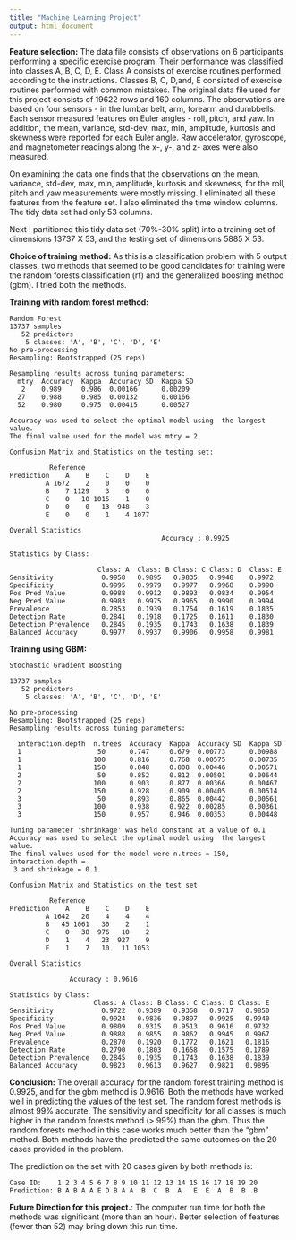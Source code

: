 ```yaml
---
title: "Machine Learning Project"
output: html_document
---
```


**Feature selection:**
The data file consists of observations on 6 participants performing a specific exercise program. Their performance was classified into classes A, B, C, D, E. Class A consists of exercise routines performed according to the instructions. Classes B, C, D,and, E  consisted of exercise routines performed with common mistakes. The original data file used for this project consists of 19622 rows and 160 columns. The observations are based on four sensors - in the lumbar belt, arm, forearm and dumbbells. Each sensor measured features on Euler angles - roll, pitch, and yaw. In addition, the mean, variance, std-dev, max, min, amplitude, kurtosis and skewness were reported for each Euler angle. Raw accelerator, gyroscope, and magnetometer readings along the x-, y-, and z- axes were also measured. 

On examining the data one finds that the observations on the mean, variance, std-dev, max, min, amplitude, kurtosis and skewness, for the roll, pitch and yaw measurements were mostly missing. I eliminated all these features from the feature set. I also eliminated the time window columns. The tidy data set had only 53 columns. 

Next I partitioned this tidy data set (70%-30% split) into a training set of dimensions 13737 X 53, and the testing set of dimensions 5885 X 53. 

**Choice of training method:** As this is a classification problem with 5 output classes, two methods that seemed to be good candidates for training were the random forests classification (rf) and the generalized boosting method (gbm). I tried both the methods.

**Training with random forest method:**
```
Random Forest 
13737 samples
   52 predictors
    5 classes: 'A', 'B', 'C', 'D', 'E' 
No pre-processing
Resampling: Bootstrapped (25 reps) 

Resampling results across tuning parameters:
  mtry  Accuracy  Kappa  Accuracy SD  Kappa SD
   2    0.989     0.986  0.00166      0.00209 
  27    0.988     0.985  0.00132      0.00166 
  52    0.980     0.975  0.00415      0.00527 

Accuracy was used to select the optimal model using  the largest value.
The final value used for the model was mtry = 2. 
```
```
Confusion Matrix and Statistics on the testing set:

          Reference
Prediction    A    B    C    D    E
         A 1672    2    0    0    0
         B    7 1129    3    0    0
         C    0   10 1015    1    0
         D    0    0   13  948    3
         E    0    0    1    4 1077

Overall Statistics
                                      Accuracy : 0.9925        
                
Statistics by Class:

                      Class: A  Class: B Class: C Class: D  Class: E
Sensitivity            0.9958   0.9895   0.9835   0.9948    0.9972
Specificity            0.9995   0.9979   0.9977   0.9968    0.9990
Pos Pred Value         0.9988   0.9912   0.9893   0.9834    0.9954
Neg Pred Value         0.9983   0.9975   0.9965   0.9990    0.9994
Prevalence             0.2853   0.1939   0.1754   0.1619    0.1835
Detection Rate         0.2841   0.1918   0.1725   0.1611    0.1830
Detection Prevalence   0.2845   0.1935   0.1743   0.1638    0.1839
Balanced Accuracy      0.9977   0.9937   0.9906   0.9958    0.9981

```

**Training using GBM:**
```
Stochastic Gradient Boosting 

13737 samples
   52 predictors
    5 classes: 'A', 'B', 'C', 'D', 'E' 

No pre-processing
Resampling: Bootstrapped (25 reps) 
Resampling results across tuning parameters:

  interaction.depth  n.trees  Accuracy  Kappa  Accuracy SD  Kappa SD
  1                   50      0.747     0.679  0.00773      0.00988 
  1                  100      0.816     0.768  0.00575      0.00735 
  1                  150      0.848     0.808  0.00446      0.00571 
  2                   50      0.852     0.812  0.00501      0.00644 
  2                  100      0.903     0.877  0.00366      0.00467 
  2                  150      0.928     0.909  0.00405      0.00514 
  3                   50      0.893     0.865  0.00442      0.00561 
  3                  100      0.938     0.922  0.00285      0.00361 
  3                  150      0.957     0.946  0.00353      0.00448 

Tuning parameter 'shrinkage' was held constant at a value of 0.1
Accuracy was used to select the optimal model using  the largest value.
The final values used for the model were n.trees = 150, interaction.depth =
 3 and shrinkage = 0.1. 
```
```
Confusion Matrix and Statistics on the test set

          Reference
Prediction    A    B    C    D    E
         A 1642   20    4    4    4
         B   45 1061   30    2    1
         C    0   38  976   10    2
         D    1    4   23  927    9
         E    1    7   10   11 1053

Overall Statistics
                                          
               Accuracy : 0.9616          
          
Statistics by Class:
                     Class: A Class: B Class: C Class: D Class: E
Sensitivity            0.9722   0.9389   0.9358   0.9717   0.9850
Specificity            0.9924   0.9836   0.9897   0.9925   0.9940
Pos Pred Value         0.9809   0.9315   0.9513   0.9616   0.9732
Neg Pred Value         0.9888   0.9855   0.9862   0.9945   0.9967
Prevalence             0.2870   0.1920   0.1772   0.1621   0.1816
Detection Rate         0.2790   0.1803   0.1658   0.1575   0.1789
Detection Prevalence   0.2845   0.1935   0.1743   0.1638   0.1839
Balanced Accuracy      0.9823   0.9613   0.9627   0.9821   0.9895

```

**Conclusion:**
The overall accuracy for the random forest training method is 0.9925, and for the gbm method is 0.9616. Both the methods have worked well in predicting the values of the test set. The random forest methods is almost 99% accurate. The sensitivity and specificity for all classes is much higher in the random forests method (> 99%) than the gbm. Thus the random forests method in this case works much better than the "gbm" method. Both methods have the predicted the same outcomes on the 20 cases provided in the problem.
 
 The prediction on the set with 20 cases given by both methods is:

```
Case ID:    1 2 3 4 5 6 7 8 9 10 11 12 13 14 15 16 17 18 19 20
Prediction: B A B A A E D B A A  B  C  B  A   E  E  A  B  B  B
```

**Future Direction for this project.**: The computer run time for both the methods was significant (more than an hour). Better selection of features (fewer than 52) may bring down this run time. 

